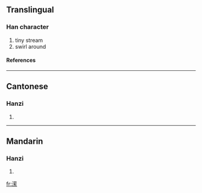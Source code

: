 {{see|瀠}}

==Translingual==
===Han character===
{{Han char|rn=85|rad=水|as=11|sn=14|four=|canj=水廿月火 (ETBF)}}
# tiny stream
# swirl around
====References====
{{Han ref|kx=0648.281|hdz=31716.021|uh=6F46|ud=28486}}

----
==Cantonese==
===Hanzi===
{{yue-hanzi|jyut=|y=ying4}}
# {{defn|Cantonese}}

----
==Mandarin==
===Hanzi===
{{cmn-hanzi|tra=瀠|pin=[[piē]] (pie1), [[yíng]] (ying2)|wg=p'ieh<sup>1</sup>, ying<sup>2</sup>}}
# {{defn|Mandarin}}

[[fr:潆]]